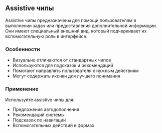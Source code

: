 ## Assistive чипы

Assistive чипы предназначены для помощи пользователям в выполнении задач или предоставления дополнительной информации. Они имеют специальный внешний вид, который подчеркивает их вспомогательную роль в интерфейсе.

### Особенности

- Визуально отличаются от стандартных чипов
- Используются для подсказок и рекомендаций
- Помогают направлять пользователя к нужным действиям
- Могут содержать иконки для лучшего понимания

### Применение

Используйте assistive чипы для:
- Предложения автодополнения
- Рекомендаций системы
- Подсказок по навигации
- Вспомогательных действий в формах
